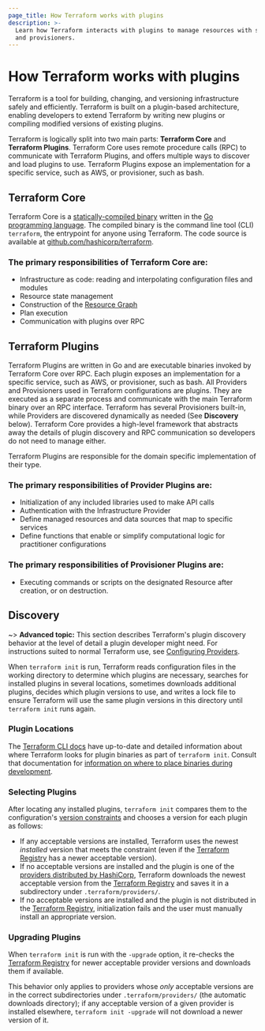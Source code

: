 ```yaml
---
page_title: How Terraform works with plugins
description: >-
  Learn how Terraform interacts with plugins to manage resources with services
  and provisioners.
---
```


# How Terraform works with plugins

Terraform is a tool for building, changing, and versioning infrastructure safely
and efficiently. Terraform is built on a plugin-based architecture, enabling
developers to extend Terraform by writing new plugins or compiling modified
versions of existing plugins.

Terraform is logically split into two main parts: **Terraform Core** and
**Terraform Plugins**. Terraform Core uses remote procedure calls (RPC) to
communicate with Terraform Plugins, and offers multiple ways to discover and
load plugins to use.  Terraform Plugins expose an implementation for a specific
service, such as AWS, or provisioner, such as bash.

## Terraform Core

Terraform Core is a [statically-compiled binary][0] written in the [Go
programming language][1]. The compiled binary is the command line tool (CLI)
`terraform`, the entrypoint for anyone using Terraform. The code source is available at [github.com/hashicorp/terraform](https://github.com/hashicorp/terraform).

### The primary responsibilities of Terraform Core are:

- Infrastructure as code: reading and interpolating configuration files and
  modules
- Resource state management
- Construction of the [Resource Graph](/terraform/internals/graph)
- Plan execution
- Communication with plugins over RPC

## Terraform Plugins

Terraform Plugins are written in Go and are executable binaries invoked by
Terraform Core over RPC. Each plugin exposes an implementation for a specific
service, such as AWS, or provisioner, such as bash. All Providers and
Provisioners used in Terraform configurations are plugins. They are executed as
a separate process and communicate with the main Terraform binary over an RPC
interface. Terraform has several Provisioners built-in, while Providers are
discovered dynamically as needed (See **Discovery** below). Terraform Core provides
a high-level framework that abstracts away the details of plugin discovery and
RPC communication so developers do not need to manage either.

Terraform Plugins are responsible for the domain specific implementation of
their type.

### The primary responsibilities of Provider Plugins are:

- Initialization of any included libraries used to make API calls
- Authentication with the Infrastructure Provider
- Define managed resources and data sources that map to specific services
- Define functions that enable or simplify computational logic for practitioner configurations

### The primary responsibilities of Provisioner Plugins are:

- Executing commands or scripts on the designated Resource after creation, or on
  destruction.

## Discovery

~> **Advanced topic:** This section describes Terraform's plugin discovery
behavior at the level of detail a plugin developer might need. For instructions
suited to normal Terraform use, see [Configuring Providers](/terraform/language/providers/configuration).

When `terraform init` is run, Terraform reads configuration files in the working
directory to determine which plugins are necessary, searches for installed
plugins in several locations, sometimes downloads additional plugins, decides
which plugin versions to use, and writes a lock file to ensure Terraform will
use the same plugin versions in this directory until `terraform init` runs
again.

### Plugin Locations

The [Terraform CLI
docs](/terraform/cli/config/config-file#provider-installation)
have up-to-date and detailed information about where Terraform looks for plugin
binaries as part of `terraform init`. Consult that documentation for
[information on where to place binaries during
development](/terraform/cli/config/config-file#development-overrides-for-provider-developers).

### Selecting Plugins

After locating any installed plugins, `terraform init` compares them to the
configuration's [version constraints](/terraform/language/providers/configuration#provider-versions)
and chooses a version for each plugin as follows:

- If any acceptable versions are installed, Terraform uses the newest
  _installed_ version that meets the constraint (even if the
  [Terraform Registry](https://registry.terraform.io/)
  has a newer acceptable version).
- If no acceptable versions are installed and the plugin is one of the
  [providers distributed by HashiCorp](/terraform/language/providers), Terraform
  downloads the newest acceptable version from the [Terraform Registry](https://registry.terraform.io/)
  and saves it in a subdirectory under `.terraform/providers/`.
- If no acceptable versions are installed and the plugin is not distributed in
  the [Terraform Registry](https://registry.terraform.io/), initialization
  fails and the user must manually install an appropriate version.

### Upgrading Plugins

When `terraform init` is run with the `-upgrade` option, it re-checks the
[Terraform Registry](https://registry.terraform.io/) for newer acceptable
provider versions and downloads them if available.

This behavior only applies to providers whose _only_ acceptable versions are in
the correct subdirectories under `.terraform/providers/` (the automatic downloads
directory); if any acceptable version of a given provider is installed
elsewhere, `terraform init -upgrade` will not download a newer version of it.

[0]: https://en.wikipedia.org/wiki/Static_build#Static_building

[1]: https://golang.org/